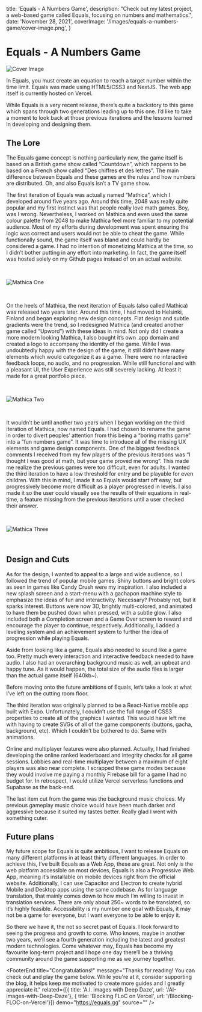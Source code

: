 
  title: 'Equals - A Numbers Game',
  description: "Check out my latest project, a web-based game called Equals, focusing on numbers and mathematics.",
  date: 'November 28, 2021',
  coverImage: '/images/equals-a-numbers-game/cover-image.png',
}


# Equals - A Numbers Game

<ScrollToTop />

![Cover Image](/images/equals-a-numbers-game/cover-image-large.png)

In Equals, you must create an equation to reach a target number within the time limit. Equals was made using HTML5/CSS3 and NextJS. The web app itself is currently hosted on Vercel.

While Equals is a very recent release, there’s quite a backstory to this game which spans through two generations leading up to this one. I’d like to take a moment to look back at those previous iterations and the lessons learned in developing and designing them.

<DemoAndSource demo="https://equals.gg" source="" />

<Divider />

## The Lore

The Equals game concept is nothing particularly new, the game itself is based on a British game show called “Countdown”, which happens to be based on a French show called “Des chiffres et des lettres”. The main difference between Equals and these games are the rules and how numbers are distributed. Oh, and also Equals isn’t a TV game show.

The first iteration of Equals was actually named “Mathica”, which I developed around five years ago. Around this time, 2048 was really quite popular and my first instinct was that people really love math games. Boy, was I wrong. Nevertheless, I worked on Mathica and even used the same colour palette from 2048 to make Mathica feel more familiar to my potential audience. Most of my efforts during development was spent ensuring the logic was correct and users would not be able to cheat the game. While functionally sound, the game itself was bland and could hardly be considered a game. I had no intention of monetizing Mathica at the time, so I didn’t bother putting in any effort into marketing. In fact, the game itself was hosted solely on my Github pages instead of on an actual website.

<br/>

![Mathica One](/images/equals-a-numbers-game/mathica-1.png)

<br/>

On the heels of Mathica, the next iteration of Equals (also called Mathica) was released two years later. Around this time, I had moved to Helsinki, Finland and began exploring new design concepts. Flat design and subtle gradients were the trend, so I redesigned Mathica (and created another game called “Upword”) with these ideas in mind.  Not only did I create a more modern looking Mathica, I also bought it’s own .app domain and created a logo to accompany the identity of the game. While I was undoubtedly happy with the design of the game, it still didn’t have many elements which would categorize it as a game. There were no interactive feedback loops, no audio, and no progression. While still functional and with a pleasant UI, the User Experience was still severely lacking. At least it made for a great portfolio piece.

<br/>

![Mathica Two](/images/equals-a-numbers-game/mathica-2.png)

<br/>

It wouldn’t be until another two years when I began working on the third iteration of Mathica, now named Equals. I had chosen to rename the game in order to divert peoples’ attention from this being a “boring maths game” into a “fun numbers game”. It was time to introduce all of the missing UX elements and game design components. One of the biggest feedback comments I received from my few players of the previous iterations was “I thought I was good at math, but your game proved me wrong”. This made me realize the previous games were too difficult, even for adults. I wanted the third iteration to have a low threshold for entry and be playable for even children. With this in mind, I made it so Equals would start off easy, but progressively become more difficult as a player progressed in levels. I also made it so the user could visually see the results of their equations in real-time, a feature missing from the previous iterations until a user checked their answer.

<br/>

![Mathica Three](/images/equals-a-numbers-game/mathica-3.png)

<br/>

## Design and Cuts

As for the design, I wanted to appeal to a large and wide audience, so I followed the trend of popular mobile games. Shiny buttons and bright colors as seen in games like Candy Crush were my inspiration. I also included a new splash screen and a start-menu with a gachapon machine style to emphasize the ideas of fun and interactivity. Necessary? Probably not, but it sparks interest. Buttons were now 3D, brightly multi-colored, and animated to have them be pushed down when pressed, with a subtle glow. I also included both a Completion screen and a Game Over screen to reward and encourage the player to continue, respectively. Additionally, I added a leveling system and an achievement system to further the idea of progression while playing Equals.

Aside from looking like a game, Equals also needed to sound like a game too. Pretty much every interaction and interactive feedback needed to have audio. I also had an overarching background music as well, an upbeat and happy tune. As it would happen, the total size of the audio files is larger than the actual game itself (640kb~).

Before moving onto the future ambitions of Equals, let’s take a look at what I’ve left on the cutting room floor.

The third iteration was originally planned to be a React-Native mobile app built with Expo. Unfortunately, I couldn’t use the full range of CSS3 properties to create all of the graphics I wanted. This would have left me with having to create SVGs of all of the game components (buttons, gacha, background, etc). Which I couldn’t be bothered to do. Same with animations.

Online and multiplayer features were also planned. Actually, I had finished developing the online ranked leaderboard and integrity checks for all game sessions. Lobbies and real-time multiplayer between a maximum of eight players was also near complete. I scrapped these game modes because they would involve me paying a monthly Firebase bill for a game I had no budget for. In retrospect, I would utilize Vercel serverless functions and Supabase as the back-end.

The last item cut from the game was the background music choices. My previous gameplay music choice would have been much darker and aggressive because it suited my tastes better. Really glad I went with something cuter.

## Future plans

My future scope for Equals is quite ambitious, I want to release Equals on many different platforms in at least thirty different languages. In order to achieve this, I’ve built Equals as a Web App, these are great. Not only is the web platform accessible on most devices, Equals is also a Progressive Web App, meaning it’s installable on mobile devices right from the official website. Additionally, I can use Capacitor and Electron to create hybrid Mobile and Desktop apps using the same codebase. As for language translation, that mainly comes down to how much I’m willing to invest in translation services. There are only about 250~ words to be translated, so it’s highly feasible. Accessibility is my number one goal with Equals, it may not be a game for everyone, but I want everyone to be able to enjoy it.

So there we have it, the not so secret past of Equals. I look forward to seeing the progress and growth to come. Who knows, maybe in another two years, we’ll see a fourth generation including the latest and greatest modern technologies. Come whatever may, Equals has become my favourite long-term project and I hope one day there’ll be a thriving community around the game supporting me as we journey together.

<FooterEnd 
    title="Congratulations!" 
    message="Thanks for reading! You can check out and play the game below. While you're at it, consider supporting the blog, it helps keep me motivated to create more guides and I greatly appreciate it." 
    related={[{ title: 'A.I. images with Deep Daze', url: '/AI-images-with-Deep-Daze'}, { title: 'Blocking FLoC on Vercel', url: '/Blocking-FLOC-on-Vercel'}]} 
    demo="https://equals.gg"
    source=""
/>